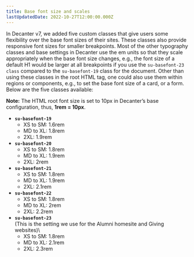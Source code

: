 ```yaml
---
title: Base font size and scales
lastUpdatedDate: 2022-10-27T12:00:00.000Z
---
```



In Decanter v7, we added five custom classes that give users some flexibility over the base font sizes of their sites. These classes also provide responsive font sizes for smaller breakpoints. Most of the other typography classes and base settings in Decanter use the em units so that they scale appropriately when the base font size changes, e.g., the font size of a default H1 would be larger at all breakpoints if you use the `su-basefont-23 class` compared to the `su-basefont-19` class for the document.
Other than using these classes in the root HTML tag, one could also use them within regions or components, e.g., to set the base font size of a card, or a form. Below are the five classes available:

**Note:** The HTML root font size is set to 10px in Decanter’s base configuration, thus, **1rem = 10px**.

- **`su-basefont-19`**
  - XS to SM: 1.6rem
  - MD to XL: 1.8rem
  - 2XL: 1.9rem
- **`su-basefont-20`**
  - XS to SM: 1.8rem
  - MD to XL: 1.9rem
  - 2XL: 2rem
- **`su-basefont-21`**
  - XS to SM: 1.8rem
  - MD to XL: 1.9rem
  - 2XL: 2.1rem
- **`su-basefont-22`**
  - XS to SM: 1.8rem
  - MD to XL: 2rem
  - 2XL: 2.2rem
- **`su-basefont-23`**\
(This is the setting we use for the Alumni homesite and Giving websites)\
  - XS to SM: 1.8rem
  - MD to XL: 2.1rem
  - 2XL: 2.3rem

